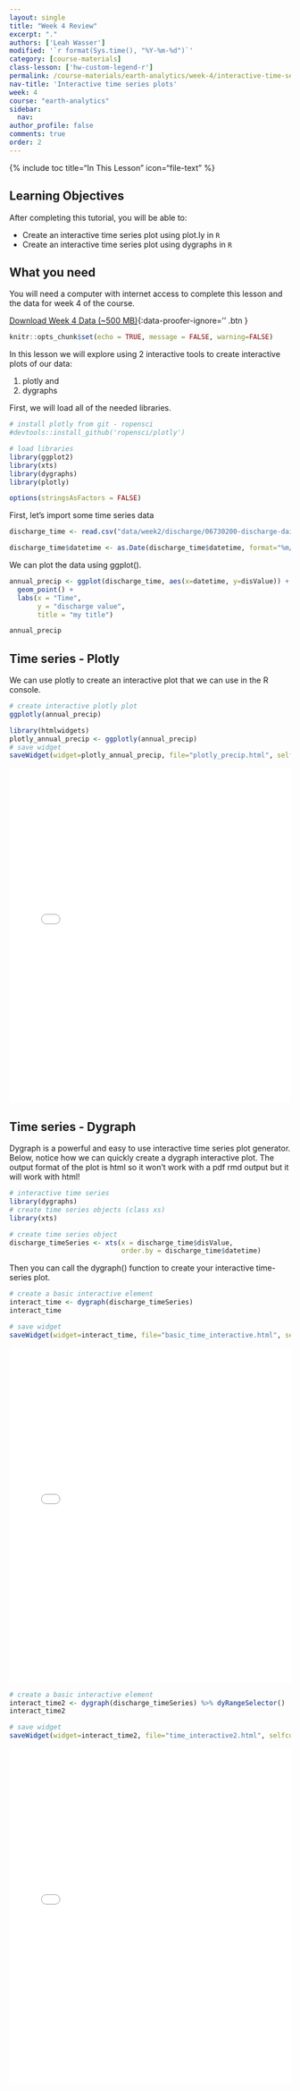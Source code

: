 ```yaml
---
layout: single
title: "Week 4 Review"
excerpt: "."
authors: ['Leah Wasser']
modified: '`r format(Sys.time(), "%Y-%m-%d")`'
category: [course-materials]
class-lesson: ['hw-custom-legend-r']
permalink: /course-materials/earth-analytics/week-4/interactive-time-series-plots-in-r/
nav-title: 'Interactive time series plots'
week: 4
course: "earth-analytics"
sidebar:
  nav:
author_profile: false
comments: true
order: 2
---
```



{% include toc title="In This Lesson" icon="file-text" %}

<div class='notice--success' markdown="1">

## <i class="fa fa-graduation-cap" aria-hidden="true"></i> Learning Objectives

After completing this tutorial, you will be able to:

* Create an interactive time series plot using plot.ly in `R`
* Create an interactive time series plot using dygraphs in `R`

## <i class="fa fa-check-square-o fa-2" aria-hidden="true"></i> What you need

You will need a computer with internet access to complete this lesson and the data for week 4 of the course.

[<i class="fa fa-download" aria-hidden="true"></i> Download Week 4 Data (~500 MB)](https://ndownloader.figshare.com/files/7525363){:data-proofer-ignore='' .btn }

</div>

```r
knitr::opts_chunk$set(echo = TRUE, message = FALSE, warning=FALSE)

```

In this lesson we will explore using 2 interactive tools to create interactive
plots of our data:

1. plotly and
2. dygraphs

First, we will load all of the needed libraries.

```r
# install plotly from git - ropensci
#devtools::install_github('ropensci/plotly')

# load libraries
library(ggplot2)
library(xts)
library(dygraphs)
library(plotly)

options(stringsAsFactors = FALSE)
```



First, let's import some time series data

```r
discharge_time <- read.csv("data/week2/discharge/06730200-discharge-daily-1986-2013.csv")

discharge_time$datetime <- as.Date(discharge_time$datetime, format="%m/%d/%y")

```

We can plot the data using ggplot().

```r
annual_precip <- ggplot(discharge_time, aes(x=datetime, y=disValue)) +
  geom_point() +
  labs(x = "Time",
       y = "discharge value",
       title = "my title")

annual_precip
```

## Time series - Plotly


We can use plotly to create an interactive plot that we can use in the
R console.


```r
# create interactive plotly plot
ggplotly(annual_precip)

```


```r
library(htmlwidgets)
plotly_annual_precip <- ggplotly(annual_precip)
# save widget
saveWidget(widget=plotly_annual_precip, file="plotly_precip.html", selfcontained=FALSE)
```


<iframe title="Basic Map" width="100%" height="600" src="{{ site.url }}/leaflet-maps/plotly/plotly_precip.html" frameborder="0" allowfullscreen></iframe>


## Time series - Dygraph

Dygraph is a powerful and easy to use interactive time series plot generator.
Below, notice how we can quickly create a dygraph interactive plot. The output
format of the plot is html so it won't work with a pdf rmd output but it will
work with html!


```r
# interactive time series
library(dygraphs)
# create time series objects (class xs)
library(xts)

# create time series object
discharge_timeSeries <- xts(x = discharge_time$disValue,
                            order.by = discharge_time$datetime)


```

Then you can call the dygraph() function to create your interactive time-series plot.

```r
# create a basic interactive element
interact_time <- dygraph(discharge_timeSeries)
interact_time
```


```r
# save widget
saveWidget(widget=interact_time, file="basic_time_interactive.html", selfcontained=FALSE)
```

<iframe title="Basic Map" width="100%" height="600" src="{{ site.url }}/leaflet-maps/dygraph/basic_time_interactive.html" frameborder="0" allowfullscreen></iframe>


```r
# create a basic interactive element
interact_time2 <- dygraph(discharge_timeSeries) %>% dyRangeSelector()
interact_time2
```

```r
# save widget
saveWidget(widget=interact_time2, file="time_interactive2.html", selfcontained=FALSE)
```

<iframe title="Basic Map" width="100%" height="600" src="{{ site.url }}/leaflet-maps/dygraph/time_interactive2.html" frameborder="0" allowfullscreen></iframe>
